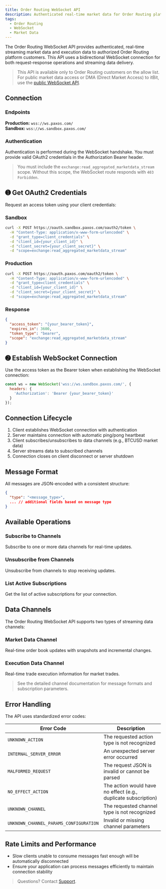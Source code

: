 ```yaml
---
title: Order Routing WebSocket API
description: Authenticated real-time market data for Order Routing platform customers.
tags:
  - Order Routing
  - WebSocket
  - Market Data
---
```


The Order Routing WebSocket API provides authenticated, real-time streaming market data and execution data to authorized Order Routing platform customers. This API uses a bidirectional WebSocket connection for both request-response operations and streaming data delivery.

> This API is available only to Order Routing customers on the allow list. For public market data access or DMA (Direct Market Access) to itBit, use the [public WebSocket API](/api-reference/websockets/overview).

## Connection

### Endpoints

**Production:** `wss://ws.paxos.com/`  
**Sandbox:** `wss://ws.sandbox.paxos.com/`

### Authentication

Authentication is performed during the WebSocket handshake. You must provide valid OAuth2 credentials in the Authorization Bearer header.

> You must include the `exchange:read_aggregated_marketdata_stream` scope. Without this scope, the WebSocket route responds with `403 Forbidden`.

## ➊ Get OAuth2 Credentials

Request an access token using your client credentials:

### Sandbox
```bash
curl -X POST https://oauth.sandbox.paxos.com/oauth2/token \
  -H "Content-Type: application/x-www-form-urlencoded" \
  -d "grant_type=client_credentials" \
  -d "client_id={your_client_id}" \
  -d "client_secret={your_client_secret}" \
  -d "scope=exchange:read_aggregated_marketdata_stream"
```

### Production
```bash
curl -X POST https://oauth.paxos.com/oauth2/token \
  -H "Content-Type: application/x-www-form-urlencoded" \
  -d "grant_type=client_credentials" \
  -d "client_id={your_client_id}" \
  -d "client_secret={your_client_secret}" \
  -d "scope=exchange:read_aggregated_marketdata_stream"
```

### Response
```json
{
  "access_token": "{your_bearer_token}",
  "expires_in": 3600,
  "token_type": "bearer",
  "scope": "exchange:read_aggregated_marketdata_stream"
}
```

## ➋ Establish WebSocket Connection

Use the access token as the Bearer token when establishing the WebSocket connection:

```javascript
const ws = new WebSocket('wss://ws.sandbox.paxos.com/', {
  headers: {
    'Authorization': 'Bearer {your_bearer_token}'
  }
});
```

## Connection Lifecycle

1. Client establishes WebSocket connection with authentication
2. Server maintains connection with automatic ping/pong heartbeat
3. Client subscribes/unsubscribes to data channels (e.g., BTCUSD market data)
4. Server streams data to subscribed channels
5. Connection closes on client disconnect or server shutdown

## Message Format

All messages are JSON-encoded with a consistent structure:

```json
{
  "type": "<message_type>",
  ... // additional fields based on message type
}
```

## Available Operations

### Subscribe to Channels
Subscribe to one or more data channels for real-time updates.

### Unsubscribe from Channels  
Unsubscribe from channels to stop receiving updates.

### List Active Subscriptions
Get the list of active subscriptions for your connection.

## Data Channels

The Order Routing WebSocket API supports two types of streaming data channels:

### Market Data Channel
Real-time order book updates with snapshots and incremental changes.

### Execution Data Channel
Real-time trade execution information for market trades.

> See the detailed channel documentation for message formats and subscription parameters.

## Error Handling

The API uses standardized error codes:

| Error Code | Description |
|------------|-------------|
| `UNKNOWN_ACTION` | The requested action type is not recognized |
| `INTERNAL_SERVER_ERROR` | An unexpected server error occurred |
| `MALFORMED_REQUEST` | The request JSON is invalid or cannot be parsed |
| `NO_EFFECT_ACTION` | The action would have no effect (e.g., duplicate subscription) |
| `UNKNOWN_CHANNEL` | The requested channel type is not recognized |
| `UNKNOWN_CHANNEL_PARAMS_CONFIGURATION` | Invalid or missing channel parameters |

## Rate Limits and Performance

- Slow clients unable to consume messages fast enough will be automatically disconnected
- Ensure your application can process messages efficiently to maintain connection stability

> Questions? Contact [Support](https://support.paxos.com).